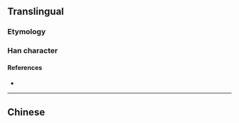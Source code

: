{{also|澤}}
{{character info}}
==Translingual==
{{Han simplified forms|澤|沢|泽}}

===Etymology===
{{Han simp|澤|f=睪|t=𠬤}}

===Han character===
{{Han char|rn=85|rad=水|as=05|sn=8|four=|canj=EEQ|ids=⿰氵𠬤}}

====References====
* {{Han ref|kx=0619.121|hdz=31599.020|uh=6CFD|ud=27901}}

----

==Chinese==
{{zh-see|澤}}